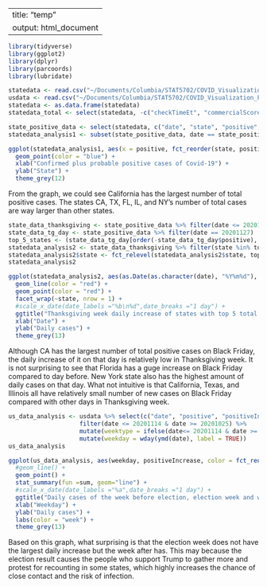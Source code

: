 
---
title: "temp"
output: html_document
---


```r
library(tidyverse)
library(ggplot2)
library(dplyr)
library(parcoords)
library(lubridate)
```


```r
statedata <- read.csv("~/Documents/Columbia/STAT5702/COVID_Visualization_Project/daily_state.csv")
usdata <- read.csv("~/Documents/Columbia/STAT5702/COVID_Visualization_Project/daily_us.csv")
statedata <- as.data.frame(statedata)
statedata_total <- select(statedata, -c("checkTimeEt", "commercialScore", "dateChecked", "dateModified", "grade", "hash", "hospitalized", "negativeIncrease", "negativeRegularScore", "negativeScore", "posNeg", "positiveScore", "score", "total"))

state_positive_data <- select(statedata, c("date", "state", "positive", "positiveIncrease"))
statedata_analysis1 <- subset(state_positive_data, date == state_positive_data$date[1])


```

```r
ggplot(statedata_analysis1, aes(x = positive, fct_reorder(state, positive))) +
  geom_point(color = "blue") +
  xlab("Confirmed plus probable positive cases of Covid-19") +
  ylab("State") +
  theme_grey(12)
```
From the graph, we could see California has the largest number of total positive cases. The states CA, TX, FL, IL, and NY's number of total cases are way larger than other states.



```r
state_data_thanksgiving <- state_positive_data %>% filter(date <= 20201207 & date >= 20201101)
state_data_tg_day <- state_positive_data %>% filter(date == 20201127)
top_5_states <- (state_data_tg_day[order(-state_data_tg_day$positive), ] %>% top_n(n = 5, wt = positive))$state
statedata_analysis2 <- state_data_thanksgiving %>% filter(state %in% top_5_states)
statedata_analysis2$state <- fct_relevel(statedata_analysis2$state, top_5_states)
statedata_analysis2
```


```r
ggplot(statedata_analysis2, aes(as.Date(as.character(date), "%Y%m%d"), positiveIncrease)) +
  geom_line(color = "red") +
  geom_point(color = "red") +
  facet_wrap(~state, nrow = 1) +
  #scale_x_date(date_labels ="%b\n%d",date_breaks ="1 day") +
  ggtitle("Thanksgiving week daily increase of states with top 5 total positive cases on Black Friday, Nov 27(in descending order)") +
  xlab("Date") +
  ylab("Daily cases") +
  theme_grey(13)
```
Although CA has the largest number of total positive cases on Black Friday, the daily increase of it on that day is relatively low in Thanksgiving week. It is not surprising  to see that Florida has a guge increase on Black Friday compared to day before. New York state also has the highest amount of daily cases on that day. What not intuitive is that California, Texas, and Illinois all have relatively small number of new cases on Black Friday compared with other days in Thanksgiving week.


```r
us_data_analysis <- usdata %>% select(c("date", "positive", "positiveIncrease", "death")) %>%
                    filter(date <= 20201114 & date >= 20201025) %>% 
                    mutate(weektype = ifelse(date<= 20201114 & date >= 20201108, "next week", ifelse(date <= 20201107 & date                     >= 20201101, "election week", "previous week")))%>%
                    mutate(weekday = wday(ymd(date), label = TRUE))
us_data_analysis
```


```r
ggplot(us_data_analysis, aes(weekday, positiveIncrease, color = fct_reorder2(weektype, weekday, positiveIncrease), group= weektype)) +
  #geom_line() +
  geom_point() +
  stat_summary(fun =sum, geom="line") +
  #scale_x_date(date_labels ="%a",date_breaks ="1 day") +
  ggtitle("Daily cases of the week before election, election week and week after election") +
  xlab("Weekday") +
  ylab("Daily cases") +
  labs(color = "week") +
  theme_grey(13)
```
Based on this graph, what surprising is that the election week does not have the largest daily increase but the week after has. This may because the election result causes the people who support Trump to gather more and protest for recounting in some states, which highly increases the chance of close contact and the risk of infection.



